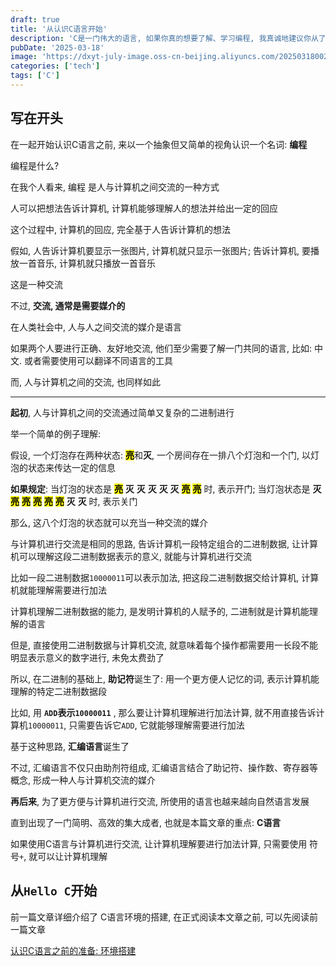 ```yaml
---
draft: true
title: '从认识C语言开始'
description: 'C是一门伟大的语言, 如果你真的想要了解、学习编程, 我真诚地建议你从了解C语言开始'
pubDate: '2025-03-18'
image: 'https://dxyt-july-image.oss-cn-beijing.aliyuncs.com/20250318002323925.png'
categories: ['tech']
tags: ['C']
---
```






## 写在开头

在一起开始认识C语言之前, 来以一个抽象但又简单的视角认识一个名词: **编程**

编程是什么?

在我个人看来, 编程 是人与计算机之间交流的一种方式

人可以把想法告诉计算机, 计算机能够理解人的想法并给出一定的回应

这个过程中, 计算机的回应, 完全基于人告诉计算机的想法

假如, 人告诉计算机要显示一张图片, 计算机就只显示一张图片; 告诉计算机, 要播放一首音乐, 计算机就只播放一首音乐

这是一种交流

不过, **交流, 通常是需要媒介的**

在人类社会中, 人与人之间交流的媒介是语言

如果两个人要进行正确、友好地交流, 他们至少需要了解一门共同的语言, 比如: 中文. 或者需要使用可以翻译不同语言的工具

而, 人与计算机之间的交流, 也同样如此

---

**起初**, 人与计算机之间的交流通过简单又复杂的二进制进行

举一个简单的例子理解: 

假设, 一个灯泡存在两种状态: <mark>**亮**</mark>和**灭**, 一个房间存在一排八个灯泡和一个门, 以灯泡的状态来传达一定的信息

**如果规定**: 当灯泡的状态是 <mark>**亮**</mark> **灭** **灭** **灭** **灭** **灭** <mark>**亮**</mark> <mark>**亮**</mark> 时, 表示开门; 当灯泡状态是 **灭** <mark>**亮**</mark> <mark>**亮**</mark> <mark>**亮**</mark> <mark>**亮**</mark> <mark>**亮**</mark> **灭** **灭** 时, 表示关门

那么, 这八个灯泡的状态就可以充当一种交流的媒介

与计算机进行交流是相同的思路, 告诉计算机一段特定组合的二进制数据, 让计算机可以理解这段二进制数据表示的意义, 就能与计算机进行交流

比如一段二进制数据`10000011`可以表示加法, 把这段二进制数据交给计算机, 计算机就能理解需要进行加法

计算机理解二进制数据的能力, 是发明计算机的人赋予的, 二进制就是计算机能理解的语言

但是, 直接使用二进制数据与计算机交流, 就意味着每个操作都需要用一长段不能明显表示意义的数字进行, 未免太费劲了

所以, 在二进制的基础上, **助记符**诞生了: 用一个更方便人记忆的词, 表示计算机能理解的特定二进制数据段

比如, 用 **`ADD`表示`10000011`** , 那么要让计算机理解进行加法计算, 就不用直接告诉计算机`10000011`, 只需要告诉它`ADD`, 它就能够理解需要进行加法

基于这种思路, **汇编语言**诞生了

不过, 汇编语言不仅只由助剂符组成, 汇编语言结合了助记符、操作数、寄存器等概念, 形成一种人与计算机交流的媒介

**再后来**, 为了更方便与计算机进行交流, 所使用的语言也越来越向自然语言发展

直到出现了一门简明、高效的集大成者, 也就是本篇文章的重点: **C语言**

如果使用C语言与计算机进行交流, 让计算机理解要进行加法计算, 只需要使用 符号`+`, 就可以让计算机理解

## 从`Hello C`开始

<Warning>

前一篇文章详细介绍了 C语言环境的搭建, 在正式阅读本文章之前, 可以先阅读前一篇文章

[认识C语言之前的准备: 环境搭建](https://www.humid1ch.cn/blog/knowing-c-language-before)

</Warning>


